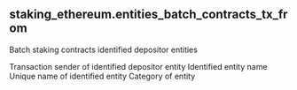 ## staking_ethereum.entities_batch_contracts_tx_from 
Batch staking contracts identified depositor entities

<ParamField path="tx_from">
Transaction sender of identified depositor entity
</ParamField>
<ParamField path="entity">
Identified entity name
</ParamField>
<ParamField path="entity_unique_name">
Unique name of identified entity
</ParamField>
<ParamField path="category">
Category of entity
</ParamField>
